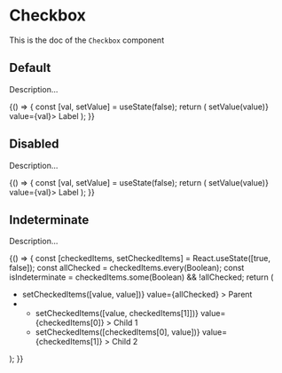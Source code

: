 <!--- Button.stories.mdx --->


<Meta
  title="Design System/Atoms/Checkbox"
  component={Checkbox}
/>

# Checkbox

This is the doc of the `Checkbox` component

## Default

Description...

<Canvas>
  <Story name="default">
    {() => {
      const [val, setValue] = useState(false);
      return (
        <Checkbox id="default" name="default" onValueChange={(value) => setValue(value)} value={val}>
          Label
        </Checkbox>
      );
    }}
  </Story>
</Canvas>

## Disabled

Description...

<Canvas>
  <Story name="disabled">
    {() => {
      const [val, setValue] = useState(false);
      return (
        <Checkbox disabled id="default" name="default" onValueChange={(value) => setValue(value)} value={val}>
          Label
        </Checkbox>
      );
    }}
  </Story>
</Canvas>

## Indeterminate

Description...

<Canvas>
  <Story name="indeterminate">
    {() => {
      const [checkedItems, setCheckedItems] = React.useState([true, false]);
      const allChecked = checkedItems.every(Boolean);
      const isIndeterminate = checkedItems.some(Boolean) && !allChecked;
      return (
        <ul>
          <li>
            <Checkbox
              id="parent"
              name="parent"
              indeterminate={isIndeterminate}
              onValueChange={(value) => setCheckedItems([value, value])}
              value={allChecked}
            >
              Parent
            </Checkbox>
          </li>
          <li>
            <ul>
              <li>
                <Checkbox
                  id="child1"
                  name="child1"
                  onValueChange={(value) => setCheckedItems([value, checkedItems[1]])}
                  value={checkedItems[0]}
                >
                  Child 1
                </Checkbox>
              </li>
              <li>
                <Checkbox
                  id="child2"
                  name="child2"
                  onValueChange={(value) => setCheckedItems([checkedItems[0], value])}
                  value={checkedItems[1]}
                >
                  Child 2
                </Checkbox>
              </li>
            </ul>
          </li>
        </ul>
      );
    }}
  </Story>
</Canvas>
